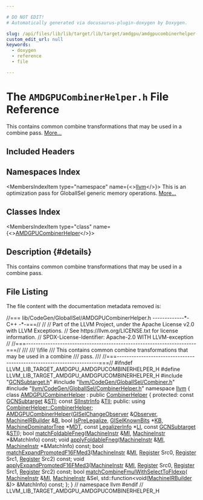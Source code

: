 ```yaml
---

# DO NOT EDIT!
# Automatically generated via docusaurus-plugin-doxygen by Doxygen.

slug: /api/files/lib/lib/target/lib/target/amdgpu/amdgpucombinerhelper-h
custom_edit_url: null
keywords:
  - doxygen
  - reference
  - file

---
```





# The `AMDGPUCombinerHelper.h` File Reference

<DoxygenPage pluginConfig={pluginConfig}>

This contains common combine transformations that may be used in a combine pass. <a href="#details">More...</a>

## Included Headers

<IncludesList>
<IncludesListItem
  filePath="GCNSubtarget.h"
  permalink="/docs/api/files/lib/lib/target/lib/target/amdgpu/gcnsubtarget-h"
  isLocal="true" />
<IncludesListItem
  filePath="llvm/CodeGen/GlobalISel/Combiner.h"
  permalink="/docs/api/files/include/include/llvm/include/llvm/codegen/include/llvm/codegen/globalisel/combiner-h"
  isLocal="true" />
<IncludesListItem
  filePath="llvm/CodeGen/GlobalISel/CombinerHelper.h"
  permalink="/docs/api/files/include/include/llvm/include/llvm/codegen/include/llvm/codegen/globalisel/combinerhelper-h"
  isLocal="true" />
</IncludesList>

## Namespaces Index

<MembersIndex>

<MembersIndexItem
  type="namespace"
  name={<><a href="/docs/api/namespaces/llvm">llvm</a></>}>
This is an optimization pass for GlobalISel generic memory operations. <a href="/docs/api/namespaces/llvm/#details">More...</a>
</MembersIndexItem>

</MembersIndex>

## Classes Index

<MembersIndex>

<MembersIndexItem
  type="class"
  name={<><a href="/docs/api/classes/llvm/amdgpucombinerhelper">AMDGPUCombinerHelper</a></>}>
</MembersIndexItem>

</MembersIndex>

## Description {#details}

This contains common combine transformations that may be used in a combine pass.

## File Listing

The file content with the documentation metadata removed is:

<ProgramListing>

<Link id="l00001" /><CodeLine lineNumber="1"><Highlight kind="comment">//=== lib/CodeGen/GlobalISel/AMDGPUCombinerHelper.h -------------&#42;- C++ -&#42;-===//</Highlight><Highlight kind="normal"></Highlight></CodeLine>
<Link id="l00002" /><CodeLine lineNumber="2"><Highlight kind="normal"></Highlight><Highlight kind="comment">//</Highlight><Highlight kind="normal"></Highlight></CodeLine>
<Link id="l00003" /><CodeLine lineNumber="3"><Highlight kind="normal"></Highlight><Highlight kind="comment">// Part of the LLVM Project, under the Apache License v2.0 with LLVM Exceptions.</Highlight><Highlight kind="normal"></Highlight></CodeLine>
<Link id="l00004" /><CodeLine lineNumber="4"><Highlight kind="normal"></Highlight><Highlight kind="comment">// See https://llvm.org/LICENSE.txt for license information.</Highlight><Highlight kind="normal"></Highlight></CodeLine>
<Link id="l00005" /><CodeLine lineNumber="5"><Highlight kind="normal"></Highlight><Highlight kind="comment">// SPDX-License-Identifier: Apache-2.0 WITH LLVM-exception</Highlight><Highlight kind="normal"></Highlight></CodeLine>
<Link id="l00006" /><CodeLine lineNumber="6"><Highlight kind="normal"></Highlight><Highlight kind="comment">//</Highlight><Highlight kind="normal"></Highlight></CodeLine>
<Link id="l00007" /><CodeLine lineNumber="7"><Highlight kind="normal"></Highlight><Highlight kind="comment">//===----------------------------------------------------------------------===//</Highlight><Highlight kind="comment"></Highlight></CodeLine>
<Link id="l00008" /><CodeLine lineNumber="8"><Highlight kind="comment">///</Highlight></CodeLine>
<Link id="l00009" /><CodeLine lineNumber="9"><Highlight kind="comment">/// \\file</Highlight></CodeLine>
<Link id="l00010" /><CodeLine lineNumber="10"><Highlight kind="comment">/// This contains common combine transformations that may be used in a combine</Highlight></CodeLine>
<Link id="l00011" /><CodeLine lineNumber="11"><Highlight kind="comment">/// pass.</Highlight></CodeLine>
<Link id="l00012" /><CodeLine lineNumber="12"><Highlight kind="comment">///</Highlight><Highlight kind="normal"></Highlight></CodeLine>
<Link id="l00013" /><CodeLine lineNumber="13"><Highlight kind="normal"></Highlight><Highlight kind="comment">//===----------------------------------------------------------------------===//</Highlight><Highlight kind="normal"></Highlight></CodeLine>
<Link id="l00014" /><CodeLine lineNumber="14"><Highlight kind="normal"></Highlight></CodeLine>
<Link id="l00015" /><CodeLine lineNumber="15"><Highlight kind="normal"></Highlight><Highlight kind="preprocessor">#ifndef LLVM&#95;LIB&#95;TARGET&#95;AMDGPU&#95;AMDGPUCOMBINERHELPER&#95;H</Highlight><Highlight kind="normal"></Highlight></CodeLine>
<Link id="l00016" /><CodeLine lineNumber="16"><Highlight kind="normal"></Highlight><Highlight kind="preprocessor">#define LLVM&#95;LIB&#95;TARGET&#95;AMDGPU&#95;AMDGPUCOMBINERHELPER&#95;H</Highlight><Highlight kind="normal"></Highlight></CodeLine>
<Link id="l00017" /><CodeLine lineNumber="17"><Highlight kind="normal"></Highlight></CodeLine>
<Link id="l00018" /><CodeLine lineNumber="18"><Highlight kind="normal"></Highlight><Highlight kind="preprocessor">#include &quot;<a href="/docs/api/files/lib/lib/target/lib/target/amdgpu/gcnsubtarget-h">GCNSubtarget.h</a>&quot;</Highlight><Highlight kind="normal"></Highlight></CodeLine>
<Link id="l00019" /><CodeLine lineNumber="19"><Highlight kind="normal"></Highlight><Highlight kind="preprocessor">#include &quot;<a href="/docs/api/files/include/include/llvm/include/llvm/codegen/include/llvm/codegen/globalisel/combiner-h">llvm/CodeGen/GlobalISel/Combiner.h</a>&quot;</Highlight><Highlight kind="normal"></Highlight></CodeLine>
<Link id="l00020" /><CodeLine lineNumber="20"><Highlight kind="normal"></Highlight><Highlight kind="preprocessor">#include &quot;<a href="/docs/api/files/include/include/llvm/include/llvm/codegen/include/llvm/codegen/globalisel/combinerhelper-h">llvm/CodeGen/GlobalISel/CombinerHelper.h</a>&quot;</Highlight><Highlight kind="normal"></Highlight></CodeLine>
<Link id="l00021" /><CodeLine lineNumber="21"><Highlight kind="normal"></Highlight></CodeLine>
<Link id="l00022" /><CodeLine lineNumber="22"><Highlight kind="normal"></Highlight><Highlight kind="keyword">namespace </Highlight><Highlight kind="normal"><a href="/docs/api/namespaces/llvm">llvm</a> &#123;</Highlight></CodeLine>
<Link id="l00023" /><CodeLine lineNumber="23" lineLink="/docs/api/classes/llvm/amdgpucombinerhelper"><Highlight kind="normal"></Highlight><Highlight kind="keyword">class </Highlight><Highlight kind="normal"><a href="/docs/api/classes/llvm/amdgpucombinerhelper/#a18c1004eb8289cb0eb22a92785334aff">AMDGPUCombinerHelper</a> : </Highlight><Highlight kind="keyword">public</Highlight><Highlight kind="normal"> <a href="/docs/api/classes/llvm/amdgpucombinerhelper/#ab45ce737b2839bf39a18e22fbb502ca9">CombinerHelper</a> &#123;</Highlight></CodeLine>
<Link id="l00024" /><CodeLine lineNumber="24"><Highlight kind="normal"></Highlight><Highlight kind="keyword">protected</Highlight><Highlight kind="normal">:</Highlight></CodeLine>
<Link id="l00025" /><CodeLine lineNumber="25" lineLink="/docs/api/classes/llvm/amdgpucombinerhelper/#a8f954ee3addd2568bddc327e72d9e61e"><Highlight kind="normal">  </Highlight><Highlight kind="keyword">const</Highlight><Highlight kind="normal"> <a href="/docs/api/classes/llvm/gcnsubtarget">GCNSubtarget</a> &amp;<a href="/docs/api/classes/llvm/amdgpucombinerhelper/#a8f954ee3addd2568bddc327e72d9e61e">STI</a>;</Highlight></CodeLine>
<Link id="l00026" /><CodeLine lineNumber="26" lineLink="/docs/api/classes/llvm/amdgpucombinerhelper/#a4ace3404b21b3ffa9bd3f0815d457b90"><Highlight kind="normal">  </Highlight><Highlight kind="keyword">const</Highlight><Highlight kind="normal"> <a href="/docs/api/classes/llvm/siinstrinfo">SIInstrInfo</a> &amp;<a href="/docs/api/classes/llvm/amdgpucombinerhelper/#a4ace3404b21b3ffa9bd3f0815d457b90">TII</a>;</Highlight></CodeLine>
<Link id="l00027" /><CodeLine lineNumber="27"><Highlight kind="normal"></Highlight></CodeLine>
<Link id="l00028" /><CodeLine lineNumber="28"><Highlight kind="normal"></Highlight><Highlight kind="keyword">public</Highlight><Highlight kind="normal">:</Highlight></CodeLine>
<Link id="l00029" /><CodeLine lineNumber="29"><Highlight kind="normal">  </Highlight><Highlight kind="keyword">using </Highlight><Highlight kind="normal"><a href="/docs/api/classes/llvm/combinerhelper/#ab45ce737b2839bf39a18e22fbb502ca9">CombinerHelper::CombinerHelper</a>;</Highlight></CodeLine>
<Link id="l00030" /><CodeLine lineNumber="30"><Highlight kind="normal">  <a href="/docs/api/classes/llvm/amdgpucombinerhelper/#a18c1004eb8289cb0eb22a92785334aff">AMDGPUCombinerHelper</a>(<a href="/docs/api/classes/llvm/giselchangeobserver">GISelChangeObserver</a> &amp;<a href="/docs/api/classes/llvm/combinerhelper/#ada82db26b18384aaa5d15440061bf5a3">Observer</a>, <a href="/docs/api/classes/llvm/machineirbuilder">MachineIRBuilder</a> &amp;<a href="/docs/api/files/lib/lib/ir/builtingcs-cpp/#ae76959fe811ba090de4cba69ac00f1da">B</a>,</Highlight></CodeLine>
<Link id="l00031" /><CodeLine lineNumber="31"><Highlight kind="normal">                       </Highlight><Highlight kind="keywordtype">bool</Highlight><Highlight kind="normal"> <a href="/docs/api/classes/llvm/combinerhelper/#a7baaf2859fea3988241fef9589a47557">IsPreLegalize</a>, <a href="/docs/api/classes/llvm/giselknownbits">GISelKnownBits</a> &#42;<a href="/docs/api/classes/llvm/combinerhelper/#a73fb0011cd095655aa70f5e6e315b838">KB</a>,</Highlight></CodeLine>
<Link id="l00032" /><CodeLine lineNumber="32"><Highlight kind="normal">                       <a href="/docs/api/classes/llvm/machinedominatortree">MachineDominatorTree</a> &#42;<a href="/docs/api/classes/llvm/combinerhelper/#acebc61bc26bf037e13a22af30d10b071">MDT</a>, </Highlight><Highlight kind="keyword">const</Highlight><Highlight kind="normal"> <a href="/docs/api/classes/llvm/legalizerinfo">LegalizerInfo</a> &#42;<a href="/docs/api/classes/llvm/combinerhelper/#aca634f15887089866f5d88dac807786c">LI</a>,</Highlight></CodeLine>
<Link id="l00033" /><CodeLine lineNumber="33"><Highlight kind="normal">                       </Highlight><Highlight kind="keyword">const</Highlight><Highlight kind="normal"> <a href="/docs/api/classes/llvm/gcnsubtarget">GCNSubtarget</a> &amp;<a href="/docs/api/classes/llvm/amdgpucombinerhelper/#a8f954ee3addd2568bddc327e72d9e61e">STI</a>);</Highlight></CodeLine>
<Link id="l00034" /><CodeLine lineNumber="34"><Highlight kind="normal"></Highlight></CodeLine>
<Link id="l00035" /><CodeLine lineNumber="35"><Highlight kind="normal">  </Highlight><Highlight kind="keywordtype">bool</Highlight><Highlight kind="normal"> <a href="/docs/api/classes/llvm/amdgpucombinerhelper/#aca13b2618c4733bb6b46c2667fbd847b">matchFoldableFneg</a>(<a href="/docs/api/classes/llvm/machineinstr">MachineInstr</a> &amp;<a href="/docs/api/files/lib/lib/codegen/lib/codegen/globalisel/irtranslator-cpp/#abe44dfdea65b4f7e11e0a608ab708b76">MI</a>, <a href="/docs/api/classes/llvm/machineinstr">MachineInstr</a> &#42;&amp;MatchInfo) </Highlight><Highlight kind="keyword">const</Highlight><Highlight kind="normal">;</Highlight></CodeLine>
<Link id="l00036" /><CodeLine lineNumber="36"><Highlight kind="normal">  </Highlight><Highlight kind="keywordtype">void</Highlight><Highlight kind="normal"> <a href="/docs/api/classes/llvm/amdgpucombinerhelper/#aa20f5e3d228e0f30d2f3c53c53cc6c93">applyFoldableFneg</a>(<a href="/docs/api/classes/llvm/machineinstr">MachineInstr</a> &amp;<a href="/docs/api/files/lib/lib/codegen/lib/codegen/globalisel/irtranslator-cpp/#abe44dfdea65b4f7e11e0a608ab708b76">MI</a>, <a href="/docs/api/classes/llvm/machineinstr">MachineInstr</a> &#42;&amp;MatchInfo) </Highlight><Highlight kind="keyword">const</Highlight><Highlight kind="normal">;</Highlight></CodeLine>
<Link id="l00037" /><CodeLine lineNumber="37"><Highlight kind="normal"></Highlight></CodeLine>
<Link id="l00038" /><CodeLine lineNumber="38"><Highlight kind="normal">  </Highlight><Highlight kind="keywordtype">bool</Highlight><Highlight kind="normal"> <a href="/docs/api/classes/llvm/amdgpucombinerhelper/#a78bf4f9ce583ccdc1b4dbaf6c56a0030">matchExpandPromotedF16FMed3</a>(<a href="/docs/api/classes/llvm/machineinstr">MachineInstr</a> &amp;<a href="/docs/api/files/lib/lib/codegen/lib/codegen/globalisel/irtranslator-cpp/#abe44dfdea65b4f7e11e0a608ab708b76">MI</a>, <a href="/docs/api/classes/llvm/register">Register</a> Src0,</Highlight></CodeLine>
<Link id="l00039" /><CodeLine lineNumber="39"><Highlight kind="normal">                                   <a href="/docs/api/classes/llvm/register">Register</a> Src1, <a href="/docs/api/classes/llvm/register">Register</a> Src2) </Highlight><Highlight kind="keyword">const</Highlight><Highlight kind="normal">;</Highlight></CodeLine>
<Link id="l00040" /><CodeLine lineNumber="40"><Highlight kind="normal">  </Highlight><Highlight kind="keywordtype">void</Highlight><Highlight kind="normal"> <a href="/docs/api/classes/llvm/amdgpucombinerhelper/#af04d5efb4c01491738f47fb92325d238">applyExpandPromotedF16FMed3</a>(<a href="/docs/api/classes/llvm/machineinstr">MachineInstr</a> &amp;<a href="/docs/api/files/lib/lib/codegen/lib/codegen/globalisel/irtranslator-cpp/#abe44dfdea65b4f7e11e0a608ab708b76">MI</a>, <a href="/docs/api/classes/llvm/register">Register</a> Src0,</Highlight></CodeLine>
<Link id="l00041" /><CodeLine lineNumber="41"><Highlight kind="normal">                                   <a href="/docs/api/classes/llvm/register">Register</a> Src1, <a href="/docs/api/classes/llvm/register">Register</a> Src2) </Highlight><Highlight kind="keyword">const</Highlight><Highlight kind="normal">;</Highlight></CodeLine>
<Link id="l00042" /><CodeLine lineNumber="42"><Highlight kind="normal"></Highlight></CodeLine>
<Link id="l00043" /><CodeLine lineNumber="43"><Highlight kind="normal">  </Highlight><Highlight kind="keywordtype">bool</Highlight><Highlight kind="normal"> <a href="/docs/api/classes/llvm/amdgpucombinerhelper/#a5d07561addd0b024b31991b0d09c6beb">matchCombineFmulWithSelectToFldexp</a>(</Highlight></CodeLine>
<Link id="l00044" /><CodeLine lineNumber="44"><Highlight kind="normal">      <a href="/docs/api/classes/llvm/machineinstr">MachineInstr</a> &amp;<a href="/docs/api/files/lib/lib/codegen/lib/codegen/globalisel/irtranslator-cpp/#abe44dfdea65b4f7e11e0a608ab708b76">MI</a>, <a href="/docs/api/classes/llvm/machineinstr">MachineInstr</a> &amp;Sel,</Highlight></CodeLine>
<Link id="l00045" /><CodeLine lineNumber="45"><Highlight kind="normal">      std::function&lt;</Highlight><Highlight kind="keywordtype">void</Highlight><Highlight kind="normal">(<a href="/docs/api/classes/llvm/machineirbuilder">MachineIRBuilder</a> &amp;)&gt; &amp;MatchInfo) </Highlight><Highlight kind="keyword">const</Highlight><Highlight kind="normal">;</Highlight></CodeLine>
<Link id="l00046" /><CodeLine lineNumber="46"><Highlight kind="normal">&#125;;</Highlight></CodeLine>
<Link id="l00047" /><CodeLine lineNumber="47"><Highlight kind="normal"></Highlight></CodeLine>
<Link id="l00048" /><CodeLine lineNumber="48"><Highlight kind="normal">&#125; </Highlight><Highlight kind="comment">// namespace llvm</Highlight><Highlight kind="normal"></Highlight></CodeLine>
<Link id="l00049" /><CodeLine lineNumber="49"><Highlight kind="normal"></Highlight></CodeLine>
<Link id="l00050" /><CodeLine lineNumber="50"><Highlight kind="normal"></Highlight><Highlight kind="preprocessor">#endif </Highlight><Highlight kind="comment">// LLVM&#95;LIB&#95;TARGET&#95;AMDGPU&#95;AMDGPUCOMBINERHELPER&#95;H</Highlight><Highlight kind="normal"></Highlight></CodeLine>

</ProgramListing>

</DoxygenPage>
